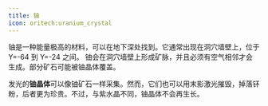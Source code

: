 ```yaml
---
title: 铀
icon: oritech:uranium_crystal
---
```


<center>
<ModAsset location="oritech:area/uranium_cave" width={700} />
</center>

铀是一种能量极高的材料，可以在地下深处找到。它通常出现在洞穴墙壁上，位于 Y=-64 到 Y=-24 之间。
铀会在洞穴墙壁上形成矿脉，并且必须有空气相邻才会生成。部分矿石可能被铀晶体覆盖。

发光的**铀晶体**可以像铀矿石一样采集。然而，它们也可以用末影激光摧毁，掉落钚粉，后者更为珍贵。不过，与紫水晶不同，铀晶体不会再生长。
